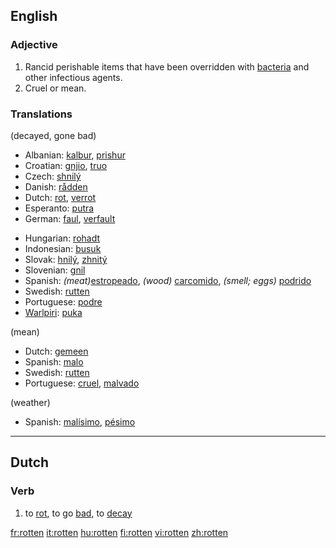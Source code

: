 ==English==
===Adjective===

#Rancid perishable items that have been overridden with [[bacteria]] and other infectious agents.
#Cruel or mean.

===Translations===
(decayed, gone bad)
{{top}}
*Albanian: [[kalbur]], [[prishur]]
*Croatian: [[gnjio]], [[truo]]
*Czech: [[shnilý]]
*Danish: [[rådden]]
*Dutch: [[rot]], [[verrot]]
*Esperanto: [[putra]]
*German: [[faul]], [[verfault]]
{{mid}}
*Hungarian: [[rohadt]]
*Indonesian: [[busuk]]
*Slovak: [[hnilý]], [[zhnitý]]
*Slovenian: [[gnil]]
*Spanish: ''(meat)''[[estropeado]], ''(wood)'' [[carcomido]], ''(smell; eggs)'' [[podrido]]
*Swedish: [[rutten]]
*Portuguese: [[podre]]
*[[Warlpiri]]: [[puka]]
{{bottom}}

(mean)
*Dutch: [[gemeen]]
*Spanish: [[malo]]
*Swedish: [[rutten]]
*Portuguese: [[cruel]], [[malvado]]

(weather)
*Spanish: [[malísimo]], [[pésimo]]

----

==Dutch==
===Verb===

# to [[rot]], to go [[bad]], to [[decay]]

[[fr:rotten]]
[[it:rotten]]
[[hu:rotten]]
[[fi:rotten]]
[[vi:rotten]]
[[zh:rotten]]